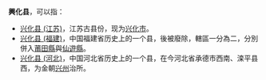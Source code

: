 '''興化县'''，可以指：
*[[兴化县_(江苏)|兴化县 (江苏)]]，江苏古县份，现为[[兴化市|兴化市]]。
*[[兴化县_(福建)|兴化县 (福建)]]，中国福建省历史上的一个县，後被廢除，轄區一分為二，分別併入[[莆田縣|莆田縣]]與[[仙遊縣|仙遊縣]]。
*[[兴化县_(河北)|兴化县 (河北)]]，中国河北省历史上的一个县，在今河北省承德市西南、滦平县西，为金朝[[兴州_(河北)|兴州]]治所。
{{disambig|Cat=三字中国县名消歧义}}